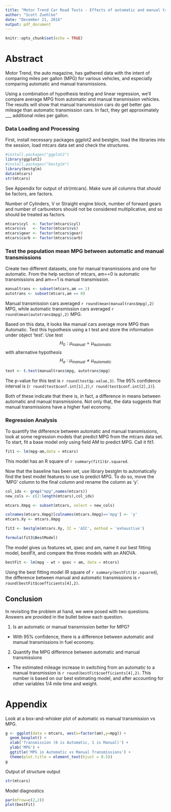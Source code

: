 ```yaml
---
title: "Motor Trend Car Road Tests - Effects of automatic and manual transmission on MPG"
author: "Scott Zuehlke"
date: "December 21, 2016"
output: pdf_document
---
```


```r
knitr::opts_chunk$set(echo = TRUE)
```

# Abstract

Motor Trend, the auto magazine, has gathered data with the intent of comparing miles per gallon (MPG) for various vehicles, and especially comparing automatic and manual transmissions.

Using a combination of hypothesis testing and linear regression, we'll compare average MPG from automatic and manual transmission vehicles.  The results will show that manual transmission cars do get better gas mileage than automatic transmission cars.  In fact, they get approximately ___ additional miles per gallon.

### Data Loading and Processing
First, install necessary packages ggplot2 and bestglm, load the libraries into the session, load mtcars data set and check the structures.
```r
#install.packages("ggplot2")
library(ggplot2)
#install.packages("bestglm")
library(bestglm)
data(mtcars)
str(mtcars)
```

See Appendix for output of str(mtcars).  Make sure all columns that _should_ be factors, are factors.

Number of Cylinders, V or Straight engine block, number of forward gears and number of carburetors should not be considered multiplicative, and so should be treated as factors.

```r
mtcars$cyl  <- factor(mtcars$cyl)
mtcars$vs   <- factor(mtcars$vs)
mtcars$gear <- factor(mtcars$gear)
mtcars$carb <- factor(mtcars$carb)
```

### Test the population mean MPG between automatic and manual transmissions

Create two different datasets, one for manual transmissions and one for automatic.  From the help section of mtcars, am==0 is automatic transmissions and am==1 is manual transmission.

```r
manualtrans <- subset(mtcars,am == 1)
autotrans <- subset(mtcars,am == 0)
```

Manual transmission cars averaged `r round(mean(manualtrans$mpg),2)` MPG, while automatic transmission cars averaged `r round(mean(autotrans$mpg),2)` MPG.


Based on this data, it looks like manual cars average more MPG than Automatic.  Test this hypothesis using a t test and store the information under object 'test'.  Use test $$H_{0}: \mu_{manual} = \mu_{automatic}$$ with alternative hypothesis $$H_{a}: \mu_{manual} \neq \mu_{automatic}$$

```r
test <- t.test(manualtrans$mpg, autotrans$mpg)
```

The p-value for this test is `r round(test$p.value,3)`. 
The 95% confidence interval is (`r round(test$conf.int[1],2)`,`r round(test$conf.int[2],2)`).

Both of these indicate that there is, in fact, a difference in means between automatic and manual transmissions.  Not only that, the data suggests that manual transmissions have a higher fuel economy.

### Regression Analysis

To quantify the difference between automatic and manual transmissions, look at some regression models that predict MPG from the mtcars data set.  To start, fit a base model only using field AM to predict MPG.  Call it fit1.

```r
fit1 <- lm(mpg~am,data = mtcars)
```

This model has an R square of `r summary(fit1)$r.squared`.


Now that the baseline has been set, use library bestglm to automatically find the best model features to use to predict MPG.  To do so, move the 'MPG' column to the final column and rename the column as 'y'.

```r
col_idx <- grep("mpg",names(mtcars))
new_cols <- c(2:length(mtcars),col_idx)

mtcars.Xmpg <- subset(mtcars, select = new_cols)

colnames(mtcars.Xmpg)[colnames(mtcars.Xmpg)=='mpg'] <- 'y'
mtcars.Xy <- mtcars.Xmpg

fit3 <- bestglm(mtcars.Xy, IC = 'AIC', method = 'exhaustive')
```

```r
formula(fit3$BestModel)
```

The model gives us features wt, qsec and am, name it our best fitting model, bestFit, and compare the three models with an ANOVA.

```r
bestFit <- lm(mpg ~ wt + qsec + am, data = mtcars)
```

Using the best fitting model (R square of `r summary(bestFit)$r.squared`), the difference between manual and automatic transmissions is `r round(bestFit$coefficients[4],2)`.

## Conclusion
In revisiting the problem at hand, we were posed with two questions.  Answers are provided in the bullet below each question.

1. Is an automatic or manual transmission better for MPG?
* With 95% confidence, there is a difference between automatic and  manual transmissions in fuel economy.
2. Quantify the MPG difference between automatic and manual transmissions
* The estimated mileage increase in switching from an automatic to a manual transmission is `r round(bestFit$coefficients[4],2)`.  This number is based on our best estimating  model, and after accounting for other variables 1/4 mile time and weight.


# Appendix

Look at a box-and-whisker plot of automatic vs manual transmission vs MPG.

```r
g <- ggplot(data = mtcars, aes(x=factor(am),y=mpg)) +
  geom_boxplot() +
  xlab('Transmission (0 is Automatic, 1 is Manual)') +
  ylab('MPG') +
  ggtitle('MPG in Automatic vs Manual Transmissions') + 
  theme(plot.title = element_text(hjust = 0.5))
g
```

Output of structure output
```r
str(mtcars)
```

Model diagnostics

```r
par(mfrow=c(2,2))
plot(bestFit)

```



